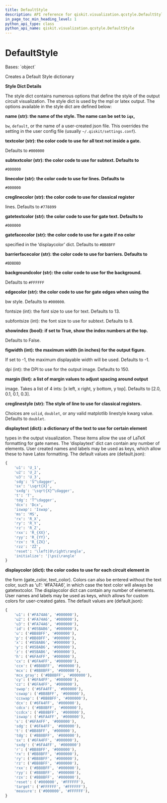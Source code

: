 ```yaml
---
title: DefaultStyle
description: API reference for qiskit.visualization.qcstyle.DefaultStyle
in_page_toc_min_heading_level: 1
python_api_type: class
python_api_name: qiskit.visualization.qcstyle.DefaultStyle
---
```


# DefaultStyle

<Class id="qiskit.visualization.qcstyle.DefaultStyle" isDedicatedPage={true} github="https://github.com/qiskit/qiskit/tree/stable/0.20/qiskit/visualization/qcstyle.py" signature="DefaultStyle">
  Bases: `object`

  Creates a Default Style dictionary

  **Style Dict Details**

  The style dict contains numerous options that define the style of the output circuit visualization. The style dict is used by the mpl or latex output. The options available in the style dict are defined below:

  **name (str): the name of the style. The name can be set to `iqx`,**

  `bw`, `default`, or the name of a user-created json file. This overrides the setting in the user config file (usually `~/.qiskit/settings.conf`).

  **textcolor (str): the color code to use for all text not inside a gate.**

  Defaults to `#000000`

  **subtextcolor (str): the color code to use for subtext. Defaults to**

  `#000000`

  **linecolor (str): the color code to use for lines. Defaults to**

  `#000000`

  **creglinecolor (str): the color code to use for classical register**

  lines. Defaults to `#778899`

  **gatetextcolor (str): the color code to use for gate text. Defaults to**

  `#000000`

  **gatefacecolor (str): the color code to use for a gate if no color**

  specified in the ‘displaycolor’ dict. Defaults to `#BB8BFF`

  **barrierfacecolor (str): the color code to use for barriers. Defaults to**

  `#BDBDBD`

  **backgroundcolor (str): the color code to use for the background.**

  Defaults to `#FFFFFF`

  **edgecolor (str): the color code to use for gate edges when using the**

  bw style. Defaults to `#000000`.

  fontsize (int): the font size to use for text. Defaults to 13.

  subfontsize (int): the font size to use for subtext. Defaults to 8.

  **showindex (bool): if set to True, show the index numbers at the top.**

  Defaults to False.

  **figwidth (int): the maximum width (in inches) for the output figure.**

  If set to -1, the maximum displayable width will be used. Defaults to -1.

  dpi (int): the DPI to use for the output image. Defaults to 150.

  **margin (list): a list of margin values to adjust spacing around output**

  image. Takes a list of 4 ints: \[x left, x right, y bottom, y top]. Defaults to \[2.0, 0.1, 0.1, 0.3].

  **creglinestyle (str): The style of line to use for classical registers.**

  Choices are `solid`, `doublet`, or any valid matplotlib linestyle kwarg value. Defaults to `doublet`.

  **displaytext (dict): a dictionary of the text to use for certain element**

  types in the output visualization. These items allow the use of LaTeX formatting for gate names. The ‘displaytext’ dict can contain any number of elements. User created names and labels may be used as keys, which allow these to have Latex formatting. The default values are (default.json):

  ```python
  {
      'u1': 'U_1',
      'u2': 'U_2',
      'u3': 'U_3',
      'sdg': 'S^\dagger',
      'sx': '\sqrt{X}',
      'sxdg': '\sqrt{X}^\dagger',
      't': 'T',
      'tdg': 'T^\dagger',
      'dcx': 'Dcx',
      'iswap': 'Iswap',
      'ms': 'MS',
      'rx': 'R_X',
      'ry': 'R_Y',
      'rz': 'R_Z',
      'rxx': 'R_{XX}',
      'ryy': 'R_{YY}',
      'rzx': 'R_{ZX}',
      'rzz': 'ZZ',
      'reset': '\left|0\right\rangle',
      'initialize': '|\psi\rangle'
  }
  ```

  **displaycolor (dict): the color codes to use for each circuit element in**

  the form (gate\_color, text\_color). Colors can also be entered without the text color, such as ‘u1’: ‘#FA74A6’, in which case the text color will always be gatetextcolor. The displaycolor dict can contain any number of elements. User names and labels may be used as keys, which allows for custom colors for user-created gates. The default values are (default.json):

  ```python
  {
      'u1': ('#FA74A6', '#000000'),
      'u2': ('#FA74A6', '#000000'),
      'u3': ('#FA74A6', '#000000'),
      'id': ('#05BAB6', '#000000'),
      'u': ('#BB8BFF', '#000000'),
      'p': ('#BB8BFF', '#000000'),
      'x': ('#05BAB6', '#000000'),
      'y': ('#05BAB6', '#000000'),
      'z': ('#05BAB6', '#000000'),
      'h': ('#6FA4FF', '#000000'),
      'cx': ('#6FA4FF', '#000000'),
      'ccx': ('#BB8BFF', '#000000'),
      'mcx': ('#BB8BFF', '#000000'),
      'mcx_gray': ('#BB8BFF', '#000000'),
      'cy': ('#6FA4FF', '#000000'),
      'cz': ('#6FA4FF', '#000000'),
      'swap': ('#6FA4FF', '#000000'),
      'cswap': ('#BB8BFF', '#000000'),
      'ccswap': ('#BB8BFF', '#000000'),
      'dcx': ('#6FA4FF', '#000000'),
      'cdcx': ('#BB8BFF', '#000000'),
      'ccdcx': ('#BB8BFF', '#000000'),
      'iswap': ('#6FA4FF', '#000000'),
      's': ('#6FA4FF', '#000000'),
      'sdg': ('#6FA4FF', '#000000'),
      't': ('#BB8BFF', '#000000'),
      'tdg': ('#BB8BFF', '#000000'),
      'sx': ('#6FA4FF', '#000000'),
      'sxdg': ('#6FA4FF', '#000000')
      'r': ('#BB8BFF', '#000000'),
      'rx': ('#BB8BFF', '#000000'),
      'ry': ('#BB8BFF', '#000000'),
      'rz': ('#BB8BFF', '#000000'),
      'rxx': ('#BB8BFF', '#000000'),
      'ryy': ('#BB8BFF', '#000000'),
      'rzx': ('#BB8BFF', '#000000'),
      'reset': ('#000000', '#FFFFFF'),
      'target': ('#FFFFFF', '#FFFFFF'),
      'measure': ('#000000', '#FFFFFF'),
  }
  ```
</Class>

